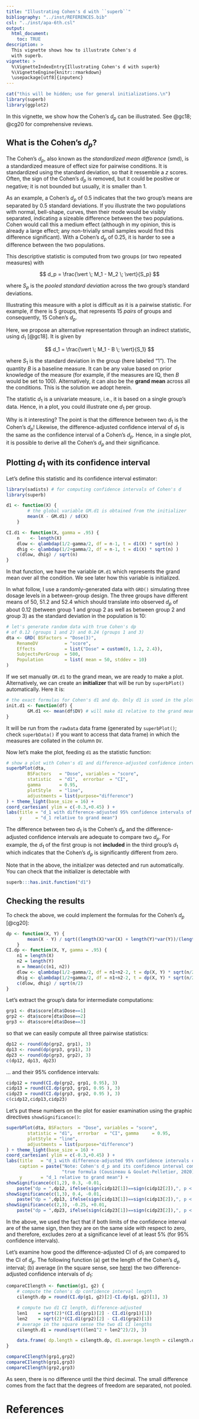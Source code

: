 ```yaml
---
title: "Illustrating Cohen's d with ``superb``"
bibliography: "../inst/REFERENCES.bib"
csl: "../inst/apa-6th.csl"
output: 
  html_document:
    toc: TRUE
description: >
  This vignette shows how to illustrate Cohen's d
  with superb.
vignette: >
  %\VignetteIndexEntry{Illustrating Cohen's d with superb}
  %\VignetteEngine{knitr::rmarkdown}
  \usepackage[utf8]{inputenc}
---
```



```r
cat("this will be hidden; use for general initializations.\n")
library(superb)
library(ggplot2)
```

In this vignette, we show how the Cohen's $d_p$ can be 
illustrated. See @gc18; @cg20 for comprehensive reviews.

## What is the Cohen's $d_p$?

The Cohen's $d_p$, also known as the *standardized mean 
difference* (smd), is a standardized measure of effect size 
for pairwise conditions. It is standardized using the standard
deviation, so that it ressemble a *z* scores. Often, the sign
of the Cohen's $d_p$ is removed, but it could be positive or
negative; it is not bounded but usually, it is smaller than 1.

As an example, a Cohen's $d_p$ of 0.5 indicates that the two
group's means are separated by 0.5 standard deviations. If you
illustrate the two populations with normal, bell-shape, curves, 
then their mode would be visibly separated, indicating a sizeable
difference between the two populations. Cohen would call this a
medium effect (although in my opinion, this is already a large
effect; any non-trivially small samples would find this difference
significant). With a Cohen's $d_p$ of 0.25, it is harder to see
a difference between the two populations.

This descriptive statistic is computed from two groups (or two 
repeated measures) with

$$
d_p = \frac{\vert \; M_1 - M_2 \; \vert}{S_p}
$$

where $S_p$ is the *pooled standard deviation* across the two
group's standard deviations.

Illustrating this measure with a plot is difficult as it is a 
pairwise statistic. For example, if there is 5 groups, that 
represents 15 *pairs* of groups and consequently, 15
Cohen's $d_p$.

Here, we propose an alternative representation through an
indirect statistic, using $d_1$ [@gc18]. It is given by

$$
d_1 = \frac{\vert \; M_1 - B \; \vert}{S_1}
$$

where $S_1$ is the standard deviation in the group (here labeled "1").
The quantity $B$ is a baseline measure. It can be any value based
on prior knowledge of the measure (for example, if the measures 
are IQ, then $B$ would be set to 100). Alternatively, it can also 
be the **grand mean** across all the conditions. This is the solution
we adopt herein.

The statistic $d_1$ is a univariate measure, i.e., it is based on a
single group's data. Hence, in a plot, you could illustrate one $d_1$
per group.

Why is it interesting? The point is that the difference between two
$d_1$ is the Cohen's $d_p$! Likewise, the difference-adjusted confidence
interval of $d_1$ is the same as the confidence interval of a Cohen's
$d_p$. Hence, in a single plot, it is possible to derive all the
Cohen's $d_p$ and their significance.

## Plotting $d_1$ with its confidence interval

Let's define this statistic and its confidence interval estimator:

```r
library(sadists) # for computing confidence intervals of Cohen's d
library(superb)

d1 <- function(X) {
        # the global variable GM.d1 is obtained from the initializer
        mean(X - GM.d1) / sd(X) 
    } 

CI.d1 <- function(X, gamma = .95) {
    n    <- length(X)
    dlow <- qlambdap(1/2-gamma/2, df = n-1, t = d1(X) * sqrt(n) ) 
    dhig <- qlambdap(1/2+gamma/2, df = n-1, t = d1(X) * sqrt(n) ) 
    c(dlow, dhig) / sqrt(n)
}
```

In that function, we have the variable ``GM.d1`` which represents the
grand mean over all the condition. We see later how this variable
is initialized.

In what follow, I use a randomly-generated data with ``GRD()`` simulating
three dosage levels in a between-group design. The three groups
have different means of 50, 51.2 and 52.4 which should translate
into observed $d_p$ of about 0.12 (between group 1 and group 2 as
well as between group 2 and group 3) as the standard deviation 
in the population is 10:

```r
# let's generate random data with true Cohen's dp 
# of 0.12 (groups 1 and 2) and 0.24 (groups 1 and 3)
dta <- GRD( BSFactors = "Dose(3)", 
    RenameDV          = "score",
    Effects           = list("Dose" = custom(0, 1.2, 2.4)), 
    SubjectsPerGroup  = 500, 
    Population        = list( mean = 50, stddev = 10)
)
```

If we set manually ``GM.d1`` to the grand mean, we are ready to make 
a plot. Alternatively, we can create an **initializer** that will
be run by ``superbPlot()`` automatically. Here it is:

```r
# the exact formulas for Cohen's d1 and dp. Only d1 is used in the plot
init.d1 <- function(df) { 
        GM.d1 <<- mean(df$DV) # will make d1 relative to the grand mean
}
```

It will be run from the ``rawData`` data frame (generated by 
``superbPlot()``; check ``superbData()`` if you want to access that
data frame) in which the measures are collated in the column ``DV``. 

Now let's make the plot, feeding ``d1`` as the statistic function:

```r
# show a plot with Cohen's d1 and difference-adjusted confidence intervals of d1
superbPlot(dta, 
        BSFactors   = "Dose", variables = "score", 
        statistic   = "d1",  errorbar  = "CI", 
        gamma       = 0.95, 
        plotStyle   = "line",
        adjustments = list(purpose="difference")
) + theme_light(base_size = 16) + 
coord_cartesian( ylim = c(-0.3,+0.45) ) +
labs(title = "d_1 with difference-adjusted 95% confidence intervals of d_1",
     y     = "d_1 relative to grand mean") 
```

The difference between two $d_1$ is the Cohen's $d_p$ and the
difference-adjusted confidence intervals are adequate to compare two
$d_p$. For example, the $d_1$ of the first group is not **included**
in the third group's $d_1$ which indicates that the Cohen's $d_p$ 
is significantly different from zero.

Note that in the above, the initializer was detected and run 
automatically. You can check that the initializer is detectable with

```r
superb:::has.init.function("d1")
```


## Checking the results 

To check the above, we could implement the formulas for the Cohen's
$d_p$ [@cg20]:

```r
dp <- function(X, Y) {
        mean(X - Y) / sqrt((length(X)*var(X) + length(Y)*var(Y))/(length(X)+length(Y)-2))
    } 
CI.dp <- function(X, Y, gamma = .95) {
    n1 = length(X)
    n2 = length(Y)
    n = hmean(c(n1, n2))
    dlow <- qlambdap(1/2-gamma/2, df = n1+n2-2, t = dp(X, Y) * sqrt(n/2) ) 
    dhig <- qlambdap(1/2+gamma/2, df = n1+n2-2, t = dp(X, Y) * sqrt(n/2) ) 
    c(dlow, dhig) / sqrt(n/2)
}
```

Let's extract the group's data for intermediate computations:

```r
grp1 <- dta$score[dta$Dose==1]
grp2 <- dta$score[dta$Dose==2]
grp3 <- dta$score[dta$Dose==3]
```

so that we can easily compute all three pairwise statistics:

```r
dp12 <- round(dp(grp2, grp1), 3)
dp13 <- round(dp(grp3, grp1), 3)
dp23 <- round(dp(grp3, grp2), 3)
c(dp12, dp13, dp23)
```

... and their 95% confidence intervals:

```r
cidp12 = round(CI.dp(grp2, grp1, 0.95), 3)
cidp13 = round(CI.dp(grp3, grp1, 0.95 ), 3)
cidp23 = round(CI.dp(grp3, grp2, 0.95 ), 3)
c(cidp12,cidp13,cidp23)
```

Let's put these numbers on the plot for easier examination using
the graphic directives ``showSignificance()``:

```r
superbPlot(dta, BSFactors  = "Dose", variables = "score", 
        statistic = "d1",  errorbar  = "CI", gamma     = 0.95, 
        plotStyle = "line",
        adjustments = list(purpose="difference")
) + theme_light(base_size = 16) +
coord_cartesian( ylim = c(-0.3,+0.45) ) +
labs(title   = "d_1 with difference-adjusted 95% confidence intervals of d_1",
     caption = paste("Note: Cohen's d_p and its confidence interval computed with the \n",
                     "true formula (Cousineau & Goulet-Pelletier, 2020)"),      
     y       = "d_1 relative to grand mean") +  
showSignificance(c(1,2), 0.3, -0.01,
    paste("dp = ",dp12, ifelse(sign(cidp12[1])==sign(cidp12[2]),", p < .05",", p > .05")) ) + 
showSignificance(c(1,3), 0.4, -0.01,
    paste("dp = ",dp13, ifelse(sign(cidp13[1])==sign(cidp13[2]),", p < .05",", p > .05"))) + 
showSignificance(c(2,3), -0.25, +0.01,
    paste("dp = ",dp23, ifelse(sign(cidp23[1])==sign(cidp23[2]),", p < .05",", p > .05"))) 
```

In the above, we used the fact that if both limits of the confidence 
interval are of the same sign, then they are on the same side with 
respect to zero, and therefore, excludes zero at a significance level
of at least 5% (for 95% confidence intervals).

Let's examine how good the difference-adjusted CI of $d_1$ are compared 
to the CI of $d_p$. The following function (a) get the length
of the Cohen's $d_p$ interval; (b) average (in the square sense, see
[here](https://dcousin3.github.io/superb/articles/Vignette7.html))
the two difference-adjusted confidence intervals of $d_1$:

```r
compareCIlength <- function(g1, g2) {
    # compute the Cohen's dp confidence interval length
    cilength.dp = round(CI.dp(g1, g2)[2]-CI.dp(g1, g2)[1], 3)

    # compute two d1 CI length, difference-adjusted
    len1    = sqrt(2)*(CI.d1(grp1)[2] - CI.d1(grp1)[1])
    len2    = sqrt(2)*(CI.d1(grp2)[2] - CI.d1(grp2)[1])
    # average in the square sense the two d1 CI lengths
    cilength.d1 = round(sqrt((len1^2 + len2^2)/2), 3)

    data.frame( dp.length = cilength.dp, d1.average.length = cilength.d1)
}

compareCIlength(grp1,grp2)
compareCIlength(grp1,grp3)
compareCIlength(grp2,grp3)
```

As seen, there is no difference until the third decimal. The
small difference comes from the fact that the degrees of freedom
are separated, not pooled.
 








# References
